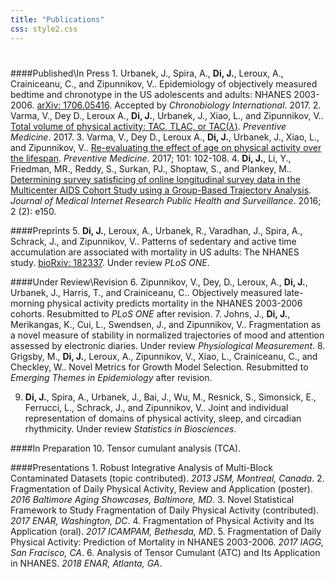 ```yaml
---
title: "Publications"
css: style2.css
---
```

<script>
  (function(i,s,o,g,r,a,m){i['GoogleAnalyticsObject']=r;i[r]=i[r]||function(){
  (i[r].q=i[r].q||[]).push(arguments)},i[r].l=1*new Date();a=s.createElement(o),
  m=s.getElementsByTagName(o)[0];a.async=1;a.src=g;m.parentNode.insertBefore(a,m)
  })(window,document,'script','https://www.google-analytics.com/analytics.js','ga');

  ga('create', 'UA-99094202-1', 'auto');
  ga('send', 'pageview');

</script>

#

#

####Published\\In Press
1. Urbanek, J., Spira, A., __Di, J.__, Leroux, A., Crainiceanu, C., and Zipunnikov, V.. Epidemiology of objectively measured bedtime and
chronotype in the US adolescents and adults: NHANES 2003-2006. [arXiv: 1706.05416](https://arxiv.org/abs/1706.05416). Accepted by _Chronobiology International_. 2017.
2. Varma, V., Dey D., Leroux A., __Di, J.__, Urbanek, J., Xiao, L., and Zipunnikov, V.. [Total volume of physical activity: TAC, TLAC, or TAC($\lambda$)](http://www.sciencedirect.com/science/article/pii/S0091743517303997). _Preventive Medicine_. 2017.
3. Varma, V., Dey D., Leroux A., __Di, J.__, Urbanek, J., Xiao, L., and Zipunnikov, V.. [Re-evaluating the effect of age on physical activity over the lifespan](http://www.sciencedirect.com/science/article/pii/S0091743517301949). _Preventive Medicine_. 2017; 101: 102-108.
4.  __Di, J.__, Li, Y., Friedman, MR., Reddy, S., Surkan, PJ., Shoptaw, S., and Plankey, M.. [Determining survey satisficing of online longitudinal survey data in the Multicenter AIDS Cohort Study using a Group-Based Trajectory Analysis](http://publichealth.jmir.org/2016/2/e150/). _Journal of Medical Internet Research Public Health and Surveillance_. 2016; 2 (2): e150.

####Preprints
5. __Di, J.__, Leroux, A., Urbanek, R., Varadhan, J., Spira, A., Schrack, J., and Zipunnikov, V.. Patterns of sedentary and active time accumulation are associated with mortality in US adults: The NHANES study. [bioRxiv: 182337](http://www.biorxiv.org/content/early/2017/08/31/182337). Under review _PLoS ONE_.

####Under Review\\Revision
6. Zipunnikov, V., Dey, D., Leroux, A., __Di, J.__, Urbanek, J., Harris, T., and Crainiceanu, C.. Objectively measured late-morning physical activity predicts mortality in the NHANES 2003-2006 cohorts. Resubmitted to _PLoS ONE_ after revision.
7. Johns, J., __Di, J.__, Merikangas, K., Cui, L.,  Swendsen, J., and Zipunnikov, V.. Fragmentation as a novel measure of stability in normalized trajectories of mood and attention assessed by electronic diaries. Under review _Physiological Measurement_.
8. Grigsby, M., __Di, J.__, Leroux, A., Zipunnikov, V., Xiao, L., Crainiceanu, C., and Checkley, W.. Novel Metrics for Growth Model Selection. Resubmitted to _Emerging Themes in Epidemiology_ after revision. 

9. __Di, J.__, Spira, A., Urbanek, J., Bai, J., Wu, M., Resnick, S., Simonsick, E., Ferrucci, L., Schrack, J., and Zipunnikov, V.. Joint and individual representation of domains of physical activity, sleep, and circadian rhythmicity. Under review _Statistics in Biosciences_.

####In Preparation
10. Tensor cumulant analysis (TCA).


####Presentations
1. Robust Integrative Analysis of Multi-Block Contaminated Datasets (topic contributed). _2013 JSM, Montreal, Canada_. 
2. Fragmentation of Daily Physical Activity, Review and Application (poster). _2016 Baltimore Aging Showcases, Baltimore, MD_.
3. Novel Statistical Framework to Study Fragmentation of Daily Physical Activity (contributed). _2017 ENAR, Washington, DC_.
4. Fragmentation of Physical Activity and Its Application (oral). _2017 ICAMPAM, Bethesda, MD_.
5. Fragmentation of Daily Physical Activity: Prediction of Mortality in NHANES 2003-2006. _2017 IAGG, San Fracisco, CA_.
6. Analysis of Tensor Cumulant (ATC) and Its Application in NHANES. _2018 ENAR, Atlanta, GA_.

